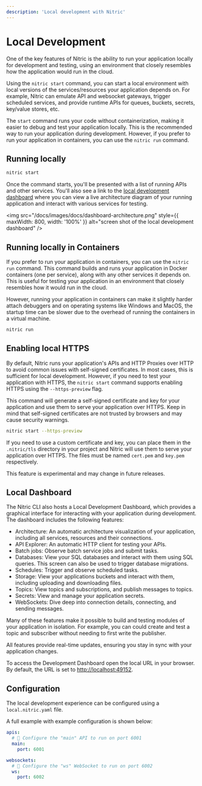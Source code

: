 ```yaml
---
description: 'Local development with Nitric'
---
```


# Local Development

One of the key features of Nitric is the ability to run your application locally for development and testing, using an environment that closely resembles how the application would run in the cloud.

Using the `nitric start` command, you can start a local environment with local versions of the services/resources your application depends on. For example, Nitric can emulate API and websocket gateways, trigger scheduled services, and provide runtime APIs for queues, buckets, secrets, key/value stores, etc.

The `start` command runs your code without containerization, making it easier to debug and test your application locally. This is the recommended way to run your application during development. However, if you prefer to run your application in containers, you can use the `nitric run` command.

## Running locally

```bash
nitric start
```

Once the command starts, you'll be presented with a list of running APIs and other services. You'll also see a link to the [local development dashboard](#local-dashboard) where you can view a live architecture diagram of your running application and interact with various services for testing.

<img
  src="/docs/images/docs/dashboard-architecture.png"
  style={{ maxWidth: 800, width: '100%' }}
  alt="screen shot of the local development dashboard"
/>

## Running locally in Containers

If you prefer to run your application in containers, you can use the `nitric run` command. This command builds and runs your application in Docker containers (one per service), along with any other services it depends on. This is useful for testing your application in an environment that closely resembles how it would run in the cloud.

However, running your application in containers can make it slightly harder attach debuggers and on operating systems like Windows and MacOS, the startup time can be slower due to the overhead of running the containers in a virtual machine.

```bash
nitric run
```

## Enabling local HTTPS

By default, Nitric runs your application's APIs and HTTP Proxies over HTTP to avoid common issues with self-signed certificates. In most cases, this is sufficient for local development. However, if you need to test your application with HTTPS, the `nitric start` command supports enabling HTTPS using the `--https-preview` flag.

This command will generate a self-signed certificate and key for your application and use them to serve your application over HTTPS. Keep in mind that self-signed certificates are not trusted by browsers and may cause security warnings.

```bash
nitric start --https-preview
```

If you need to use a custom certificate and key, you can place them in the `.nitric/tls` directory in your project and Nitric will use them to serve your application over HTTPS. The files must be named `cert.pem` and `key.pem` respectively.

<Note>This feature is experimental and may change in future releases.</Note>

## Local Dashboard

The Nitric CLI also hosts a Local Development Dashboard, which provides a graphical interface for interacting with your application during development. The dashboard includes the following features:

- Architecture: An automatic architecture visualization of your application, including all services, resources and their connections.
- API Explorer: An automatic HTTP client for testing your APIs.
- Batch jobs: Observe batch service jobs and submit tasks.
- Databases: View your SQL databases and interact with them using SQL queries. This screen can also be used to trigger database migrations.
- Schedules: Trigger and observe scheduled tasks.
- Storage: View your applications buckets and interact with them, including uploading and downloading files.
- Topics: View topics and subscriptions, and publish messages to topics.
- Secrets: View and manage your application secrets.
- WebSockets: Dive deep into connection details, connecting, and sending messages.

Many of these features make it possible to build and testing modules of your application in isolation. For example, you can could create and test a topic and subscriber without needing to first write the publisher.

All features provide real-time updates, ensuring you stay in sync with your application changes.

To access the Development Dashboard open the local URL in your browser. By default, the URL is set to [http://localhost:49152](http://localhost:49152).

## Configuration

The local development experience can be configured using a `local.nitric.yaml` file.

A full example with example configuration is shown below:

```yaml
apis:
  # 👀 Configure the "main" API to run on port 6001
  main:
    port: 6001

websockets:
  # 👀 Configure the "ws" WebSocket to run on port 6002
  ws:
    port: 6002
```
